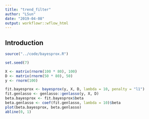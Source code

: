 ```yaml
---
title: "trend_filter"
author: "LSun"
date: "2019-04-08"
output: workflowr::wflow_html
---
```


## Introduction

```r
source("../code/bayesprox.R")
```

```r
set.seed(7)

X <- matrix(rnorm(100 * 80), 100)
D <- matrix(rnorm(50 * 80), 50)
y <- rnorm(100)

fit.bayesprox <- bayesprox(y, X, D, lambda = 10, penalty = "l1")
fit.genlasso <- genlasso::genlasso(y, X, D)
beta.bayesprox <- fit.bayesprox$beta
beta.genlasso <- coef(fit.genlasso, lambda = 10)$beta
plot(beta.bayesprox, beta.genlasso)
abline(0, 1)
```

